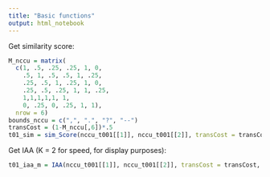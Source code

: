 ```yaml
---
title: "Basic functions"
output: html_notebook
---
```


Get similarity score:

```r
M_nccu = matrix(
  c(1, .5, .25, .25, 1, 0,
    .5, 1, .5, .5, 1, .25,
    .25, .5, 1, .25, 1, 0,
    .25, .5, .25, 1, 1, .25,
    1,1,1,1,1, 1,
    0, .25, 0, .25, 1, 1),
  nrow = 6)
bounds_nccu = c(",", ".", "?", "--")
transCost = (1-M_nccu[,6])*.5
t01_sim = sim_Score(nccu_t001[[1]], nccu_t001[[2]], transCost = transCost, m = M_nccu, boundaries = bounds_nccu)
```

Get IAA (K = 2 for speed, for display purposes):
```r
t01_iaa_m = IAA(nccu_t001[[1]], nccu_t001[[2]], transCost = transCost, m = M_nccu, boundaries = bounds_nccu, K = 2)
```
